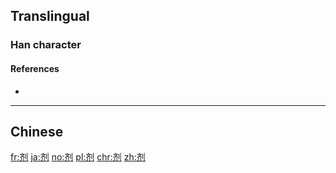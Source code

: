 {{also|劑}}
==Translingual==
{{Han simplified forms|劑|剤|剂}}

===Han character===
{{Han char|rn=18|rad=刀|as=06|sn=8|four=|canj=YLLN|ids=⿰齐刂}}

====References====
* {{Han ref|kx=0139.251|hdz=10336.140|uh=5242|ud=21058}}

----

==Chinese==
{{zh-see|劑}}

[[fr:剂]]
[[ja:剂]]
[[no:剂]]
[[pl:剂]]
[[chr:剂]]
[[zh:剂]]